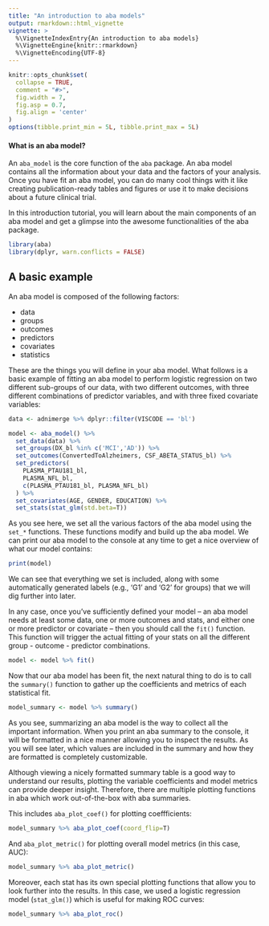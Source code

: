 ```yaml
---
title: "An introduction to aba models"
output: rmarkdown::html_vignette
vignette: >
  %\VignetteIndexEntry{An introduction to aba models}
  %\VignetteEngine{knitr::rmarkdown}
  %\VignetteEncoding{UTF-8}
---
```

  
```r
knitr::opts_chunk$set(
  collapse = TRUE,
  comment = "#>",
  fig.width = 7,
  fig.asp = 0.7,
  fig.align = 'center'
)
options(tibble.print_min = 5L, tibble.print_max = 5L)
```

#### What is an aba model?

An `aba_model` is the core function of the `aba` package. An aba model contains all the information about your data and the factors of your analysis. Once you have fit an aba model, you can do many cool things with it like creating publication-ready tables and figures or use it to make decisions about a future clinical trial.

In this introduction tutorial, you will learn about the main components of an aba model and get a glimpse into the awesome functionalities of the aba package.


```r
library(aba)
library(dplyr, warn.conflicts = FALSE)
```

## A basic example

An aba model is composed of the following factors:
  
- data
- groups
- outcomes
- predictors
- covariates
- statistics

These are the things you will define in your aba model. What follows is a basic example of fitting an aba model to perform logistic regression on two different sub-groups of our data, with two different outcomes, with three different combinations of predictor variables, and with three fixed covariate variables:
  
```r
data <- adnimerge %>% dplyr::filter(VISCODE == 'bl')

model <- aba_model() %>% 
  set_data(data) %>% 
  set_groups(DX_bl %in% c('MCI','AD')) %>% 
  set_outcomes(ConvertedToAlzheimers, CSF_ABETA_STATUS_bl) %>% 
  set_predictors(
    PLASMA_PTAU181_bl,
    PLASMA_NFL_bl,
    c(PLASMA_PTAU181_bl, PLASMA_NFL_bl)
  ) %>% 
  set_covariates(AGE, GENDER, EDUCATION) %>% 
  set_stats(stat_glm(std.beta=T))
```

As you see here, we set all the various factors of the aba model using the `set_*` functions. These functions modify and build up the aba model. We can print our aba model to the console at any time to get a nice overview of what our model contains:
  
```r
print(model)
```

We can see that everything we set is included, along with some automatically generated labels (e.g., 'G1' and 'G2' for groups) that we will dig further into later. 

In any case, once you've sufficiently defined your model -- an aba model needs at least some data, one or more outcomes and stats, and either one or more predictor or covariate -- then you should call the `fit()` function. This function will trigger the actual fitting of your stats on all the different group - outcome - predictor combinations. 

```r
model <- model %>% fit()
```

Now that our aba model has been fit, the next natural thing to do is to call the `summary()` function to gather up the coefficients and metrics of each statistical fit. 

```r
model_summary <- model %>% summary()
```

As you see, summarizing an aba model is the way to collect all the important information. When you print an aba summary to the console, it will be formatted in a nice manner allowing you to inspect the results. As you will see later, which values are included in the summary and how they are formatted is completely customizable. 

Although viewing a nicely formatted summary table is a good way to understand our results, plotting the variable coefficients and model metrics can provide deeper insight. Therefore, there are multiple plotting functions in aba which work out-of-the-box with aba summaries. 

This includes `aba_plot_coef()` for plotting coeffficients:

```r
model_summary %>% aba_plot_coef(coord_flip=T)
``` 

And `aba_plot_metric()` for plotting overall model metrics (in this case, AUC):

```r
model_summary %>% aba_plot_metric()
```

Moreover, each stat has its own special plotting functions that allow you to look further into the results. In this case, we used a logistic regression model (`stat_glm()`) which is useful for making ROC curves:

```r
model_summary %>% aba_plot_roc()
``` 

